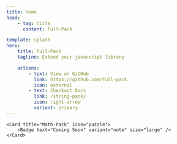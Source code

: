```yaml
---
title: Home
head:
    - tag: title
      content: Full-Pack

template: splash
hero:
    title: Full-Pack
    tagline: Extend your javascript library

    actions:
        - text: View on GitHub
          link: https://github.com/full-pack
          icon: external
        - text: Checkout Docs
          link: /string-pack/
          icon: right-arrow
          variant: primary
---
```



<CardGrid>
    <Card title="String-Pack" icon="bars">
        <LinkCard
            description="String utilities for JavaScript/TypeScript."
            href="/string-pack"
        />
    </Card>

    <Card title="Math-Pack" icon="puzzle">
        <Badge text="Coming Soon" variant="note" size="large" />
    </Card>

</CardGrid>
